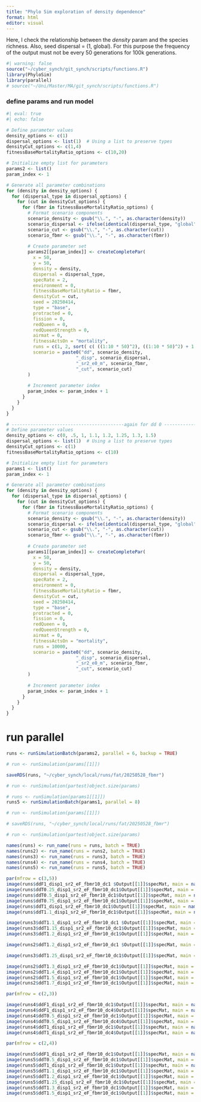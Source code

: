 ```yaml
---
title: "Phylo Sim exploration of density dependence"
format: html
editor: visual
---
```


Here, I check the relationship between the *density* param and the species richness. Also, seed dispersal = (1, global). For this purpose the frequency of the output must not be every 50 generations for 100k generations.

```r
#| warning: false
source("~/cyber_synch/git_synch/scripts/functions.R")
library(PhyloSim)
library(parallel)
# source("~/Uni/Master/MA/git_synch/scripts/functions.R")
```

### define params and run model

```r
#| eval: true
#| echo: false

# Define parameter values
density_options <- c(1)
dispersal_options <- list(1)  # Using a list to preserve types
densityCut_options <- c(1,4)
fitnessBaseMortalityRatio_options <- c(10,20)

# Initialize empty list for parameters
params2 <- list()
param_index <- 1

# Generate all parameter combinations
for (density in density_options) {
  for (dispersal_type in dispersal_options) {
    for (cut in densityCut_options) {
      for (fbmr in fitnessBaseMortalityRatio_options) {
        # Format scenario components
        scenario_density <- gsub("\\.", "-", as.character(density))
        scenario_dispersal <- ifelse(identical(dispersal_type, "global"), "G", dispersal_type)
        scenario_cut <- gsub("\\.", "-", as.character(cut))
        scenario_fbmr <- gsub("\\.", "-", as.character(fbmr))
        
        # Create parameter set
        params2[[param_index]] <- createCompletePar(
          x = 50,
          y = 50,
          density = density,
          dispersal = dispersal_type,
          specRate = 2,
          environment = 0,
          fitnessBaseMortalityRatio = fbmr,
          densityCut = cut,
          seed = 20250414,
          type = "base",
          protracted = 0,
          fission = 0,
          redQueen = 0,
          redQueenStrength = 0,
          airmat = 0,
          fitnessActsOn = "mortality",
          runs = c(1, 2, sort( c( ((1:10 * 50)^2), ((1:10 * 50)^2) + 1 ))),
          scenario = paste0("dd", scenario_density,
                          "_disp", scenario_dispersal,
                          "_sr2_e0_m", scenario_fbmr,
                          "_cut", scenario_cut)
        )
        
        # Increment parameter index
        param_index <- param_index + 1
      }
    }
  }
}
```


```r
# ------------------------------------------again for dd 0 -----------------
# Define parameter values
density_options <- c(0, .5, 1, 1.1, 1.2, 1.25, 1.3, 1.5)
dispersal_options <- list(1)  # Using a list to preserve types
densityCut_options <- c(1)
fitnessBaseMortalityRatio_options <- c(10)

# Initialize empty list for parameters
params1 <- list()
param_index <- 1

# Generate all parameter combinations
for (density in density_options) {
  for (dispersal_type in dispersal_options) {
    for (cut in densityCut_options) {
      for (fbmr in fitnessBaseMortalityRatio_options) {
        # Format scenario components
        scenario_density <- gsub("\\.", "-", as.character(density))
        scenario_dispersal <- ifelse(identical(dispersal_type, "global"), "G", dispersal_type)
        scenario_cut <- gsub("\\.", "-", as.character(cut))
        scenario_fbmr <- gsub("\\.", "-", as.character(fbmr))
        
        # Create parameter set
        params1[[param_index]] <- createCompletePar(
          x = 50,
          y = 50,
          density = density,
          dispersal = dispersal_type,
          specRate = 2,
          environment = 0,
          fitnessBaseMortalityRatio = fbmr,
          densityCut = cut,
          seed = 20250414,
          type = "base",
          protracted = 0,
          fission = 0,
          redQueen = 0,
          redQueenStrength = 0,
          airmat = 0,
          fitnessActsOn = "mortality",
          runs = 10000,
          scenario = paste0("dd", scenario_density,
                          "_disp", scenario_dispersal,
                          "_sr2_e0_m", scenario_fbmr,
                          "_cut", scenario_cut)
        )
        
        # Increment parameter index
        param_index <- param_index + 1
      }
    }
  }
}

```

# run parallel

```r
runs <- runSimulationBatch(params2, parallel = 6, backup = TRUE)

# run <- runSimulation(params[[1]])

saveRDS(runs, "~/cyber_synch/local/runs/fat/20250528_fbmr")

# run <- runSimulation(partest)object.size(params)
```


```r
# runs <- runSimulation(params1[[1]])
runs5 <- runSimulationBatch(params1, parallel = 8)

# run <- runSimulation(params[[1]])

# saveRDS(runs, "~/cyber_synch/local/runs/fat/20250528_fbmr")

# run <- runSimulation(partest)object.size(params)
```

```r
names(runs) <- run_name(runs = runs, batch = TRUE)
names(runs2) <- run_name(runs = runs2, batch = TRUE)
names(runs3) <- run_name(runs = runs3, batch = TRUE)
names(runs4) <- run_name(runs = runs4, batch = TRUE)
names(runs5) <- run_name(runs = runs5, batch = TRUE)
```


```r
par(mfrow = c(3,5))
image(runs$ddF1_disp1_sr2_eF_fbmr10_dc1 $Output[[1]]$specMat, main = names(runs)[1])
image(runs$ddT0.25_disp1_sr2_eF_fbmr10_dc1$Output[[1]]$specMat, main = names(runs)[2])
image(runs$ddT0.5_disp1_sr2_eF_fbmr10_dc1$Output[[1]]$specMat, main = names(runs)[3])
image(runs$ddT0.75_disp1_sr2_eF_fbmr10_dc1$Output[[1]]$specMat, main = names(runs)[4])
image(runs$ddT1_disp1_sr2_eF_fbmr10_dc1$Output[[1]]$specMat, main = names(runs)[5])
image(runs$ddT1.1_disp1_sr2_eF_fbmr10_dc1$Output[[1]]$specMat, main = names(runs)[6])

image(runs3$ddT1.1_disp1_sr2_eF_fbmr10_dc1 $Output[[1]]$specMat, main = names(runs3)[1])
image(runs3$ddT1.15_disp1_sr2_eF_fbmr10_dc1$Output[[1]]$specMat, main = names(runs3)[2])
image(runs3$ddT1.2_disp1_sr2_eF_fbmr10_dc1$Output[[1]]$specMat, main = names(runs3)[3])

image(runs2$ddT1.2_disp1_sr2_eF_fbmr10_dc1 $Output[[1]]$specMat, main = names(runs2)[1])

image(runs3$ddT1.25_disp1_sr2_eF_fbmr10_dc1$Output[[1]]$specMat, main = names(runs3)[4])

image(runs2$ddT1.3_disp1_sr2_eF_fbmr10_dc1$Output[[1]]$specMat, main = names(runs2)[2])
image(runs2$ddT1.4_disp1_sr2_eF_fbmr10_dc1$Output[[1]]$specMat, main = names(runs2)[3])
image(runs2$ddT1.5_disp1_sr2_eF_fbmr10_dc1$Output[[1]]$specMat, main = names(runs2)[4])
image(runs2$ddT1.7_disp1_sr2_eF_fbmr10_dc1$Output[[1]]$specMat, main = names(runs2)[5])
```


```r
par(mfrow = c(2,3))

image(runs4$ddF1_disp1_sr2_eF_fbmr10_dc1$Output[[1]]$specMat, main = names(runs4)[1])
image(runs4$ddF1_disp1_sr2_eF_fbmr10_dc4$Output[[1]]$specMat, main = names(runs4)[2])
image(runs4$ddT0.5_disp1_sr2_eF_fbmr10_dc1$Output[[1]]$specMat, main = names(runs4)[3])
image(runs4$ddT0.5_disp1_sr2_eF_fbmr10_dc4$Output[[1]]$specMat, main = names(runs4)[4])
image(runs4$ddT1_disp1_sr2_eF_fbmr10_dc1$Output[[1]]$specMat, main = names(runs4)[5])
image(runs4$ddT1_disp1_sr2_eF_fbmr10_dc4$Output[[1]]$specMat, main = names(runs4)[6])
```

```r
par(mfrow = c(2,4))

image(runs5$ddF1_disp1_sr2_eF_fbmr10_dc1$Output[[1]]$specMat, main = names(runs5)[1])
image(runs5$ddT0.5_disp1_sr2_eF_fbmr10_dc1$Output[[1]]$specMat, main = names(runs5)[2])
image(runs5$ddT1_disp1_sr2_eF_fbmr10_dc1$Output[[1]]$specMat, main = names(runs5)[3])
image(runs5$ddT1.1_disp1_sr2_eF_fbmr10_dc1$Output[[1]]$specMat, main = names(runs5)[4])
image(runs5$ddT1.2_disp1_sr2_eF_fbmr10_dc1$Output[[1]]$specMat, main = names(runs5)[6])
image(runs5$ddT1.25_disp1_sr2_eF_fbmr10_dc1$Output[[1]]$specMat, main = names(runs5)[7])
image(runs5$ddT1.3_disp1_sr2_eF_fbmr10_dc1$Output[[1]]$specMat, main = names(runs5)[8])
image(runs5$ddT1.5_disp1_sr2_eF_fbmr10_dc1$Output[[1]]$specMat, main = names(runs5)[5])
```





